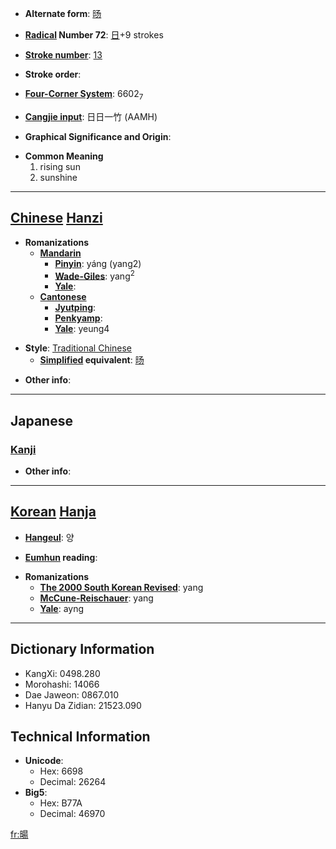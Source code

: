 * '''Alternate form''': [[旸]]

* '''[[Wiktionary:Chinese radical index| Radical]] Number 72''': [[Wiktionary:Chinese radical index 日|日]]+9 strokes

* '''[[Wiktionary:Chinese total strokes index|Stroke number]]''': [[Wiktionary:Chinese total strokes index 13|13]]

* '''Stroke order''': 

* '''[[Wiktionary:Chinese four corner index|Four-Corner System]]''': 6602<sub>7</sub>

* '''[[Wiktionary:Chinese Cangjie index|Cangjie input]]''': 日日一竹 (AAMH)

* '''Graphical Significance and Origin''': 

* '''Common Meaning'''
*#rising sun
*# sunshine


----

== [[Chinese]] [[Hanzi]] ==

* '''Romanizations'''
** '''[[Mandarin]]'''
*** '''[[Pinyin]]''': yáng (yang2)
*** '''[[Wade-Giles]]''': yang<sup>2</sup>
*** '''[[Yale]]''': 
** '''[[Cantonese]]'''
*** '''[[Jyutping]]''':
*** '''[[Penkyamp]]''': 
*** '''[[Yale]]''': yeung4

* '''Style''': [[Traditional Chinese]] 
** '''[[Simplified Chinese|Simplified]] equivalent''': [[旸]]

* '''Other info''': 

----

==Japanese==
===[[Kanji]]===
{{kanji|on readings=[[よう]] (yō)
|kun readings=[[ひので]] (hinode), [[あきらか]] (akiraka), [[はれる]] (hareru)
}}

* '''Other info''':  

----

== [[Korean]] [[Hanja]] ==

* '''[[Hangeul]]''': 양

* '''[[Eumhun]] reading''': 

* '''Romanizations'''
** '''[[The 2000 South Korean Revised Romanization|The 2000 South Korean Revised]]''': yang
** '''[[McCune-Reischauer]]''': yang
** '''[[Yale]]''': ayng

----

== Dictionary Information ==

* KangXi: 0498.280
* Morohashi: 14066
* Dae Jaweon: 0867.010
* Hanyu Da Zidian: 21523.090

== Technical Information ==

* '''Unicode''':
** Hex: 6698
** Decimal: 26264
* '''Big5''':
** Hex: B77A
** Decimal: 46970

[[fr:暘]]